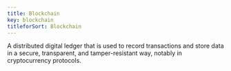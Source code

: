 ```yaml
---
title: Blockchain
key: blockchain
titleforSort: Blockchain
---
```


A distributed digital ledger that is used to record transactions and store data in a secure, transparent, and tamper-resistant way, notably in cryptocurrency
protocols.
